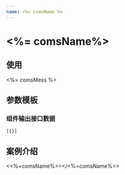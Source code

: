 ```yaml
---
name: <%= comsName %>
---
```




# <%= comsName%>

## 使用
<%= comsMess %>


## 参数模板

### 组件输出接口数据
```
[{}]
```

## 案例介绍

<<%=comsName%>></<%=comsName%>>
